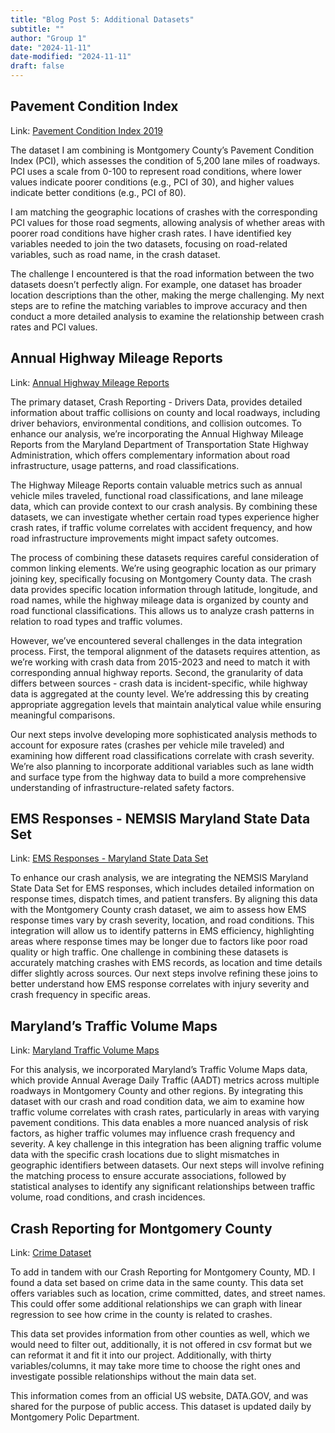 ```yaml
---
title: "Blog Post 5: Additional Datasets"
subtitle: ""
author: "Group 1"
date: "2024-11-11"
date-modified: "2024-11-11"
draft: false
---
```


## Pavement Condition Index

Link: [Pavement Condition Index 2019](https://catalog.data.gov/dataset/pavement-condition-index-2019)

The dataset I am combining is Montgomery County's Pavement Condition Index (PCI), which assesses the condition of 5,200 lane miles of roadways. PCI uses a scale from 0-100 to represent road conditions, where lower values indicate poorer conditions (e.g., PCI of 30), and higher values indicate better conditions (e.g., PCI of 80).

I am matching the geographic locations of crashes with the corresponding PCI values for those road segments, allowing analysis of whether areas with poorer road conditions have higher crash rates. I have identified key variables needed to join the two datasets, focusing on road-related variables, such as road name, in the crash dataset.

The challenge I encountered is that the road information between the two datasets doesn’t perfectly align. For example, one dataset has broader location descriptions than the other, making the merge challenging. My next steps are to refine the matching variables to improve accuracy and then conduct a more detailed analysis to examine the relationship between crash rates and PCI values.

## Annual Highway Mileage Reports

Link: [Annual Highway Mileage Reports](https://www.roads.maryland.gov/mdotsha/pages/Index.aspx?PageId=302)

The primary dataset, Crash Reporting - Drivers Data, provides detailed information about traffic collisions on county and local roadways, including driver behaviors, environmental conditions, and collision outcomes. To enhance our analysis, we're incorporating the Annual Highway Mileage Reports from the Maryland Department of Transportation State Highway Administration, which offers complementary information about road infrastructure, usage patterns, and road classifications.

The Highway Mileage Reports contain valuable metrics such as annual vehicle miles traveled, functional road classifications, and lane mileage data, which can provide context to our crash analysis. By combining these datasets, we can investigate whether certain road types experience higher crash rates, if traffic volume correlates with accident frequency, and how road infrastructure improvements might impact safety outcomes.

The process of combining these datasets requires careful consideration of common linking elements. We're using geographic location as our primary joining key, specifically focusing on Montgomery County data. The crash data provides specific location information through latitude, longitude, and road names, while the highway mileage data is organized by county and road functional classifications. This allows us to analyze crash patterns in relation to road types and traffic volumes.

However, we've encountered several challenges in the data integration process. First, the temporal alignment of the datasets requires attention, as we're working with crash data from 2015-2023 and need to match it with corresponding annual highway reports. Second, the granularity of data differs between sources - crash data is incident-specific, while highway data is aggregated at the county level. We're addressing this by creating appropriate aggregation levels that maintain analytical value while ensuring meaningful comparisons.

Our next steps involve developing more sophisticated analysis methods to account for exposure rates (crashes per vehicle mile traveled) and examining how different road classifications correlate with crash severity. We're also planning to incorporate additional variables such as lane width and surface type from the highway data to build a more comprehensive understanding of infrastructure-related safety factors.

## EMS Responses - NEMSIS Maryland State Data Set

Link: [EMS Responses - Maryland State Data Set](https://nemsis.org/media/nemsis_states/repository.html?repository=maryland&file=Resources/MD_StateDataSet.xml&at=refs%2Fheads%2Frelease-3.5.0#Elements)

To enhance our crash analysis, we are integrating the NEMSIS Maryland State Data Set for EMS responses, which includes detailed information on response times, dispatch times, and patient transfers. By aligning this data with the Montgomery County crash dataset, we aim to assess how EMS response times vary by crash severity, location, and road conditions. This integration will allow us to identify patterns in EMS efficiency, highlighting areas where response times may be longer due to factors like poor road quality or high traffic. One challenge in combining these datasets is accurately matching crashes with EMS records, as location and time details differ slightly across sources. Our next steps involve refining these joins to better understand how EMS response correlates with injury severity and crash frequency in specific areas.

## Maryland's Traffic Volume Maps

Link: [Maryland Traffic Volume Maps](https://roads.maryland.gov/Traffic_Volume_Maps/Traffic_Volume_Maps.pdf#page=1&zoom=100)

For this analysis, we incorporated Maryland's Traffic Volume Maps data, which provide Annual Average Daily Traffic (AADT) metrics across multiple roadways in Montgomery County and other regions. By integrating this dataset with our crash and road condition data, we aim to examine how traffic volume correlates with crash rates, particularly in areas with varying pavement conditions. This data enables a more nuanced analysis of risk factors, as higher traffic volumes may influence crash frequency and severity. A key challenge in this integration has been aligning traffic volume data with the specific crash locations due to slight mismatches in geographic identifiers between datasets. Our next steps will involve refining the matching process to ensure accurate associations, followed by statistical analyses to identify any significant relationships between traffic volume, road conditions, and crash incidences.

## Crash Reporting for Montgomery County

Link: [Crime Dataset](https://catalog.data.gov/dataset/crime)

To add in tandem with our Crash Reporting for Montgomery County, MD. I found a data set based on crime data in the same county. This data set offers variables such as location, crime committed, dates, and street names. This could offer some additional relationships we can graph with linear regression to see how crime in the county is related to crashes.

This data set provides information from other counties as well, which we would need to filter out, additionally, it is not offered in csv format but we can reformat it and fit it into our project. Additionally, with thirty variables/columns, it may take more time to choose the right ones and investigate possible relationships without the main data set.

This information comes from an official US website, DATA.GOV, and was shared for the purpose of public access. This dataset is updated daily by Montgomery Polic Department. 

